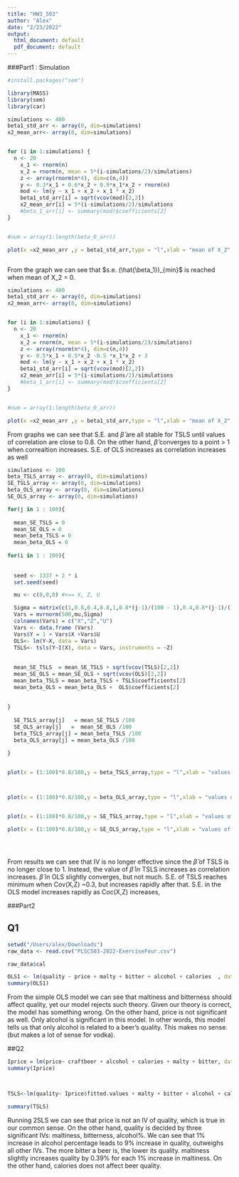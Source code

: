 ```yaml
---
title: "HW3_503"
author: "Alex"
date: "2/23/2022"
output:
  html_document: default
  pdf_document: default
---
```


###Part1 : Simulation


```r
#install.packages("sem")

library(MASS)
library(sem)
library(car)


```


```r



  
simulations <- 400
beta1_std_arr <- array(0, dim=simulations)
x2_mean_arr<- array(0, dim=simulations)


for (i in 1:simulations) {
  n <- 20
	x_1 <- rnorm(n)
	x_2 = rnorm(n, mean = 5*(i-simulations/2)/simulations)
	z <- array(rnorm(n*4), dim=c(n,4))
	y <- 0.3*x_1 + 0.6*x_2 + 0.9*x_1*x_2 + rnorm(n)
	mod <- lm(y ~ x_1 + x_2 + x_1 * x_2)
	beta1_std_arr[i] = sqrt(vcov(mod)[2,2])
	x2_mean_arr[i] = 5*(i-simulations/2)/simulations
	#beta_1_arr[i] <- summary(mod)$coefficients[2]
}


#num = array(1:length(beta_0_arr))

plot(x =x2_mean_arr ,y = beta1_std_arr,type = "l",xlab = "mean of X_2", ylab = "std error of beta_1")



```

From the graph we can see that $s.e. (\hat{\beta_1})_{min}$ is reached when mean of X_2 = 0.





```r
simulations <- 400
beta1_std_arr <- array(0, dim=simulations)
x2_mean_arr<- array(0, dim=simulations)


for (i in 1:simulations) {
  n <- 20
	x_1 <- rnorm(n)
	x_2 = rnorm(n, mean = 5*(i-simulations/2)/simulations)
	z <- array(rnorm(n*4), dim=c(n,4))
	y <- 0.5*x_1 + 0.5*x_2 -0.5 *x_1*x_2 + 3
	mod <- lm(y ~ x_1 + x_2 + x_1 * x_2)
	beta1_std_arr[i] = sqrt(vcov(mod)[2,2])
	x2_mean_arr[i] = 5*(i-simulations/2)/simulations
	#beta_1_arr[i] <- summary(mod)$coefficients[2]
}


#num = array(1:length(beta_0_arr))

plot(x =x2_mean_arr ,y = beta1_std_arr,type = "l",xlab = "mean of X_2", ylab = "std error of beta_1")


```
From graphs we can see that S.E. and $\hat{\beta}$ are all stable for TSLS until values of correlation are  close to 0.8. On the other hand,  $\hat{\beta}$ converges to a point  > 1 when correaltion increases. S.E. of OLS increases as correlation increases as well 


```r

simulations <- 100
beta_TSLS_array <- array(0, dim=simulations)
SE_TSLS_array <- array(0, dim=simulations) 
beta_OLS_array <- array(0, dim=simulations)
SE_OLS_array <- array(0, dim=simulations) 

for(j in 1 : 100){
  
  mean_SE_TSLS = 0
  mean_SE_OLS = 0
  mean_beta_TSLS = 0
  mean_beta_OLS = 0
  
for(i in 1 : 100){
  
  
  seed <- 1337 + 2 * i
  set.seed(seed)

  mu <- c(0,0,0) #<== X, Z, U

  Sigma = matrix(c(1,0.8,0.4,0.8,1,0.8*(j-1)/(100 - 1),0.4,0.8*(j-1)/(100 - 1),1), nrow = 3, byrow = TRUE)
  Vars = mvrnorm(500,mu,Sigma)
  colnames(Vars) = c("X","Z","U")
  Vars <- data.frame (Vars)
  Vars$Y = 1 + Vars$X +Vars$U
  OLS<- lm(Y~X, data = Vars)
  TSLS<- tsls(Y~I(X), data = Vars, instruments = ~Z)
  
  
  mean_SE_TSLS  = mean_SE_TSLS + sqrt(vcov(TSLS)[2,2])
  mean_SE_OLS = mean_SE_OLS + sqrt(vcov(OLS)[2,2])
  mean_beta_TSLS = mean_beta_TSLS + TSLS$coefficients[2]
  mean_beta_OLS = mean_beta_OLS +  OLS$coefficients[2]
  
  
}
  
  SE_TSLS_array[j]   = mean_SE_TSLS /100
  SE_OLS_array[j]   =  mean_SE_OLS /100
  beta_TSLS_array[j] = mean_beta_TSLS /100
  beta_OLS_array[j] = mean_beta_OLS /100

}


plot(x = (1:100)*0.8/100,y = beta_TSLS_array,type = "l",xlab = "values of cor", ylab = "beta_hat in TSLS array")



plot(x = (1:100)*0.8/100,y = beta_OLS_array,type = "l",xlab = "values of cor", ylab = "beta_hat in OLS array")


plot(x = (1:100)*0.8/100,y = SE_TSLS_array,type = "l",xlab = "values of cor", ylab = "S.E. in TSLS array")

plot(x = (1:100)*0.8/100,y = SE_OLS_array,type = "l",xlab = "values of cor", ylab = "S.E. in OLS array")





```

From results we can see that IV is no longer effective since the $\hat{\beta}$ of TSLS is no longer close to 1. Instead, the value of $\hat{\beta}$ in TSLS increases as correlation increases. $\hat{\beta}$ in OLS slightly converges, but not much. S.E. of TSLS reaches minimum when Cov(X,Z) ~0.3, but increases rapidly after that.  S.E. in the OLS model increases rapidly as Coc(X,Z) increases, 


###Part2

## Q1


```r
setwd("/Users/alex/Downloads")
raw_data <- read.csv("PLSC503-2022-ExerciseFour.csv")

raw_data$cal

OLS1 <- lm(quality ~ price + malty + bitter + alcohol + calories  , data = raw_data)
summary(OLS1)


```

From the simple OLS model we can see that maltiness and bitterness should affect quality, yet our model rejects such theory. Given our theory is correct, the model has something wrong. On the other hand, price is not significant as well. Only alcohol is significant in this model. In other words, this model tells us that only alcohol is related to a beer's quality. This makes no sense.(but makes a lot of sense for vodka).

##Q2



```r

Iprice = lm(price~ craftbeer + alcohol + calories + malty + bitter, data = raw_data)
summary(Iprice)



TSLS<-lm(quality~ Iprice$fitted.values + malty + bitter + alcohol + calories, data = raw_data)

summary(TSLS)
```
Running 2SLS we can see that price is not an IV of quality, which is true in our common sense. On the other hand, quality is decided by three significant IVs:  maltiness, bitterness, alcohol%. We can see that 1% increase in alcohol percentage leads to 9% increase in quality, outweighs all other IVs. The more bitter a beer is, the lower its quality. maltiness slightly increases quality by 0.39% for each 1% increase in maltiness. On the other hand, calories does not affect beer quality. 
